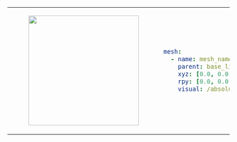 <table>
    <tr>
        <td>
            <center>
            <figure>
                <img
                    src={require("./img/mesh.png").default}
                    width="250"
                />
            </figure>
            </center>
        </td>
<td>

```yaml
mesh:
  - name: mesh_name
    parent: base_link
    xyz: [0.0, 0.0, 0.0]
    rpy: [0.0, 0.0, 0.0]
    visual: /absolute/path/to/mesh.stl
```
</td>
</tr>
</table>
